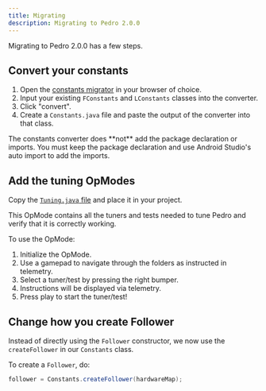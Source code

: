 ```yaml
---
title: Migrating
description: Migrating to Pedro 2.0.0
---
```



Migrating to Pedro 2.0.0 has a few steps.

## Convert your constants

1. Open the [constants migrator](https://pedro-pathing.github.io/ConstantsConverter/)
in your browser of choice.
2. Input your existing `FConstants` and `LConstants` classes into
the converter.
3. Click "convert".
4. Create a `Constants.java` file and paste the output of the
converter into that class.

<Callout title="Important" type="warning">
  The constants converter does **not** add the package declaration or
  imports. You must keep the package declaration and use Android Studio's
  auto import to add the imports.
</Callout>

## Add the tuning OpModes
Copy the [`Tuning.java` file](https://github.com/Pedro-Pathing/Quickstart/blob/dev/TeamCode/src/main/java/org/firstinspires/ftc/teamcode/pedroPathing/Tuning.java)
and place it in your project.

This OpMode contains all the tuners and tests needed to tune Pedro and verify
that it is correctly working.

To use the OpMode:

1. Initialize the OpMode.
2. Use a gamepad to navigate through the folders as instructed in telemetry.
3. Select a tuner/test by pressing the right bumper.
4. Instructions will be displayed via telemetry.
5. Press play to start the tuner/test!

## Change how you create Follower
Instead of directly using the `Follower` constructor, we now use the
`createFollower` in our `Constants` class.

To create a `Follower`, do:

```java
follower = Constants.createFollower(hardwareMap);
```